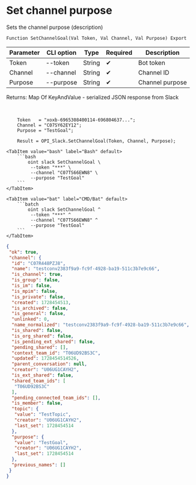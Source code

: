 ﻿---
sidebar_position: 12
---


# Set channel purpose
 Sets the channel purpose (description)



`Function SetChannelGoal(Val Token, Val Channel, Val Purpose) Export`

  | Parameter | CLI option | Type | Required | Description |
  |-|-|-|-|-|
  | Token | --token | String | &#x2714; | Bot token |
  | Channel | --channel | String | &#x2714; | Channel ID |
  | Purpose | --purpose | String | &#x2714; | Channel purpose |

  
  Returns:  Map Of KeyAndValue - serialized JSON response from Slack

<br/>




```bsl title="1C:Enterprise/OneScript code example"
    Token   = "xoxb-6965308400114-696804637...";
    Channel = "C07SY62EY12";
    Purpose = "TestGoal";

    Result = OPI_Slack.SetChannelGoal(Token, Channel, Purpose);
```
 

 <Tabs>
  
    <TabItem value="bash" label="Bash" default>
        ```bash
            oint slack SetChannelGoal \
             --token "***" \
             --channel "C07TS66EWN8" \
             --purpose "TestGoal"
        ```
    </TabItem>
  
    <TabItem value="bat" label="CMD/Bat" default>
        ```batch
            oint slack SetChannelGoal ^
             --token "***" ^
             --channel "C07TS66EWN8" ^
             --purpose "TestGoal"
        ```
    </TabItem>
</Tabs>


```json title="Result"
{
 "ok": true,
 "channel": {
  "id": "C07R448PZJ8",
  "name": "testconv2383f9a9-fc9f-4928-ba19-511c3b7e9c66",
  "is_channel": true,
  "is_group": false,
  "is_im": false,
  "is_mpim": false,
  "is_private": false,
  "created": 1728454513,
  "is_archived": false,
  "is_general": false,
  "unlinked": 0,
  "name_normalized": "testconv2383f9a9-fc9f-4928-ba19-511c3b7e9c66",
  "is_shared": false,
  "is_org_shared": false,
  "is_pending_ext_shared": false,
  "pending_shared": [],
  "context_team_id": "T06UD92BS3C",
  "updated": 1728454514526,
  "parent_conversation": null,
  "creator": "U06UG1CAYH2",
  "is_ext_shared": false,
  "shared_team_ids": [
   "T06UD92BS3C"
  ],
  "pending_connected_team_ids": [],
  "is_member": false,
  "topic": {
   "value": "TestTopic",
   "creator": "U06UG1CAYH2",
   "last_set": 1728454514
  },
  "purpose": {
   "value": "TestGoal",
   "creator": "U06UG1CAYH2",
   "last_set": 1728454514
  },
  "previous_names": []
 }
}
```
